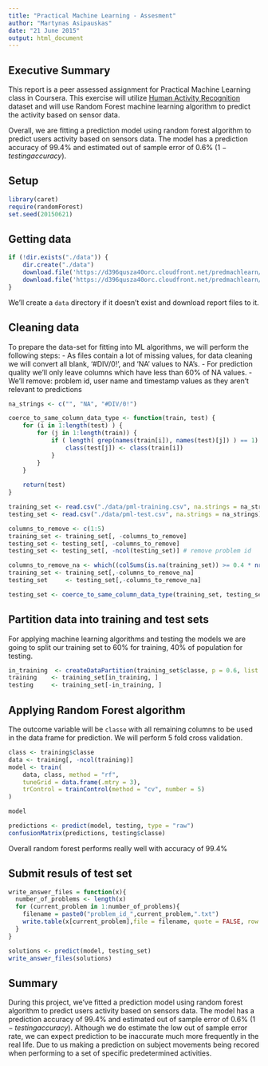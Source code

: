 ```yaml
---
title: "Practical Machine Learning - Assesment"
author: "Martynas Asipauskas"
date: "21 June 2015"
output: html_document
---
```

## Executive Summary
This report is a peer assessed assignment for Practical Machine Learning class in Coursera. This exercise will utilize [Human Activity Recognition](http://groupware.les.inf.puc-rio.br/har) dataset and will use Random Forest machine learning algorithm to predict the activity based on sensor data.

Overall, we are fitting a prediction model using random forest algorithm to predict users activity based on sensors data. The model has a prediction accuracy of 99.4% and estimated out of sample error of 0.6% $(1 - testing accuracy)$.

## Setup
```r
library(caret)
require(randomForest)
set.seed(20150621)
```
## Getting data
```r
if (!dir.exists("./data")) {
    dir.create("./data")
    download.file('https://d396qusza40orc.cloudfront.net/predmachlearn/pml-training.csv', './data/pml-training.csv')
    download.file('https://d396qusza40orc.cloudfront.net/predmachlearn/pml-testing.csv','./data/pml-test.csv' )
}

```

We'll create a `data` directory if it doesn't exist and download report files to it.

## Cleaning data
To prepare the data-set for fitting into ML algorithms, we will perform the following steps:
- As files contain a lot of missing values, for data cleaning we will convert all blank, '#DIV/0!', and 'NA' values to NA's.
- For prediction quality we'll only leave columns which have less than 60% of NA values.
- We'll remove: problem id, user name and timestamp values as they aren't relevant to predictions

```r
na_strings <- c("", "NA", "#DIV/0!")

coerce_to_same_column_data_type <- function(train, test) {
    for (i in 1:length(test) ) {
        for (j in 1:length(train)) {
            if ( length( grep(names(train[i]), names(test)[j]) ) == 1)  {
                class(test[j]) <- class(train[i])
            }      
        }      
    }
    
    return(test)
}

training_set <- read.csv("./data/pml-training.csv", na.strings = na_strings)
testing_set <- read.csv("./data/pml-test.csv", na.strings = na_strings)

columns_to_remove <- c(1:5)
training_set <- training_set[, -columns_to_remove]
testing_set <- testing_set[, -columns_to_remove]
testing_set <- testing_set[, -ncol(testing_set)] # remove problem id

columns_to_remove_na <- which((colSums(is.na(training_set)) >= 0.4 * nrow(training_set)))
training_set <- training_set[,-columns_to_remove_na]
testing_set     <- testing_set[,-columns_to_remove_na]

testing_set <- coerce_to_same_column_data_type(training_set, testing_set) # convert all data types to match between training and testing sets

```

## Partition data into training and test sets
For applying machine learning algorithms and testing the models we are going to split our training set to 60% for training, 40% of population for testing.
```r
in_training  <- createDataPartition(training_set$classe, p = 0.6, list = FALSE)
training    <- training_set[in_training, ]
testing     <- training_set[-in_training, ]
```

## Applying Random Forest algorithm
The outcome variable will be `classe` with all remaining columns to be used in the data frame for prediction. We will perform 5 fold cross validation.

```r
class <- training$classe
data <- training[, -ncol(training)]
model <- train(
    data, class, method = "rf",
    tuneGrid = data.frame(.mtry = 3),
    trControl = trainControl(method = "cv", number = 5)
)

model

predictions <- predict(model, testing, type = "raw")
confusionMatrix(predictions, testing$classe)
```

Overall random forest performs really well with accuracy of 99.4%

## Submit resuls of test set
```r
write_answer_files = function(x){
  number_of_problems <- length(x)
  for (current_problem in 1:number_of_problems){
    filename = paste0("problem_id_",current_problem,".txt")
    write.table(x[current_problem],file = filename, quote = FALSE, row.names = FALSE, col.names = FALSE)
  }
}

solutions <- predict(model, testing_set)
write_answer_files(solutions)
```
## Summary

During this project, we've fitted a prediction model using random forest algorithm to predict users activity based on sensors data. The model has a prediction accuracy of 99.4% and estimated out of sample error of 0.6% $(1 - testing accuracy)$. Although we do estimate the low out of sample error rate, we can expect prediction to be inaccurate much more frequently in the real life. Due to us making a prediction on subject movements being recored when performing to a set of specific predetermined activities.

